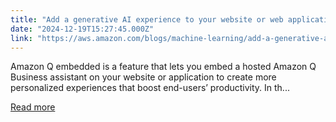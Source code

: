 ```yaml
---
title: "Add a generative AI experience to your website or web application with Amazon Q embedded"
date: "2024-12-19T15:27:45.000Z"
link: "https://aws.amazon.com/blogs/machine-learning/add-a-generative-ai-experience-to-your-website-or-web-application-with-amazon-q-embedded/"
---
```


Amazon Q embedded is a feature that lets you embed a hosted Amazon Q Business assistant on your website or application to create more personalized experiences that boost end-users’ productivity. In th...

[Read more](https://aws.amazon.com/blogs/machine-learning/add-a-generative-ai-experience-to-your-website-or-web-application-with-amazon-q-embedded/)
